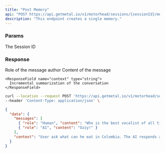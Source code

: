 ```yaml
---
title: "Post Memory"
api: "POST https://api.getmetal.io/v1/motorhead/sessions/{sessionId}/memory"
description: "This endpoint creates a single memory."
---
```


### Params

<ParamField required path="sessionId" type="string">
  The Session ID
</ParamField>

### Response

<ResponseField name="data" type="Memory Object">
  <Expandable title="properties">
    <ResponseField name="messages" type="array">
        <Expandable title="message-properties">
            <ResponseField name="role" type="string">
                Role of the message author
            </ResponseField>
            <ResponseField name="content" type="string">
                Content of the message
            </ResponseField>
      </Expandable>
    </ResponseField>

    <ResponseField name="context" type="string">
      Incremental summarization of the conversation
    </ResponseField>

  </Expandable>
</ResponseField>

<RequestExample>

```bash Example Request
curl --location --request POST 'https://api.getmetal.io/v1/motorhead/sessions/{sessionId}/memory' \
--header 'Content-Type: application/json' \
```

</RequestExample>

<ResponseExample>

```json Response
{
  "data": {
    "messages": [
      { "role": "Human", "content": "Who is the best vocalist of all time?" },
      { "role": "AI", "content": "Ozzy!" }
    ],
    "context": "User ask what can he eat in Colombia. The AI responds arepas are really nice"
  }
}
```

</ResponseExample>
